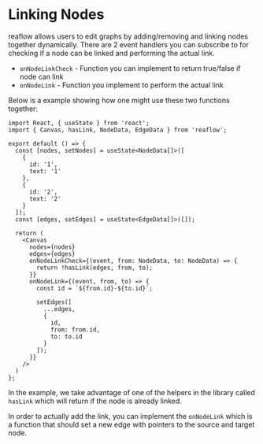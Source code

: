 
<Meta title="Docs/Getting Started/Linking Nodes" />

# Linking Nodes
reaflow allows users to edit graphs by adding/removing and
linking nodes together dynamically. There are 2 event handlers
you can subscribe to for checking if a node can be linked
and performing the actual link.

- `onNodeLinkCheck` - Function you can implement to return true/false if node can link
- `onNodeLink` - Function you implement to perform the actual link

Below is a example showing how one might use these two functions together:

```tsx
import React, { useState } from 'react';
import { Canvas, hasLink, NodeData, EdgeData } from 'reaflow';

export default () => {
  const [nodes, setNodes] = useState<NodeData[]>([
    {
      id: '1',
      text: '1'
    },
    {
      id: '2',
      text: '2'
    }
  ]);
  const [edges, setEdges] = useState<EdgeData[]>([]);

  return (
    <Canvas
      nodes={nodes}
      edges={edges}
      onNodeLinkCheck={(event, from: NodeData, to: NodeData) => {
        return !hasLink(edges, from, to);
      }}
      onNodeLink={(event, from, to) => {
        const id = `${from.id}-${to.id}`;

        setEdges([
          ...edges,
          {
            id,
            from: from.id,
            to: to.id
          }
        ]);
      }}
    />
  )
};
```

In the example, we take advantage of one of the
helpers in the library called `hasLink` which will
return if the node is already linked.

In order to actually add the link, you can
implement the `onNodeLink` which is a function
that should set a new edge with pointers to the
source and target node.
